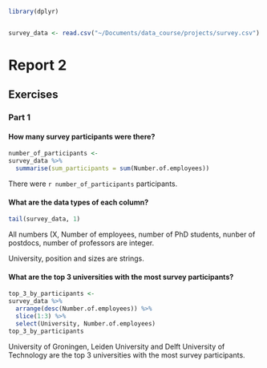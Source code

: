 ```r
library(dplyr)


survey_data <- read.csv("~/Documents/data_course/projects/survey.csv")

```

# Report 2
## Exercises
### Part 1
#### How many survey participants were there?
```r
number_of_participants <-
survey_data %>%
  summarise(sum_participants = sum(Number.of.employees))
```
There were `r number_of_participants` participants.

#### What are the data types of each column?
```r
tail(survey_data, 1)
```
All numbers (X, Number of employees, number of PhD students, nunber of postdocs, number of professors are integer.

University, position and sizes are strings.

#### What are the top 3 universities with the most survey participants?
```r
top_3_by_participants <-
survey_data %>%
  arrange(desc(Number.of.employees)) %>%
  slice(1:3) %>%
  select(University, Number.of.employees)
top_3_by_participants
```
University of Groningen, Leiden University and Delft University of Technology are the top 3 universities with the most survey participants.
